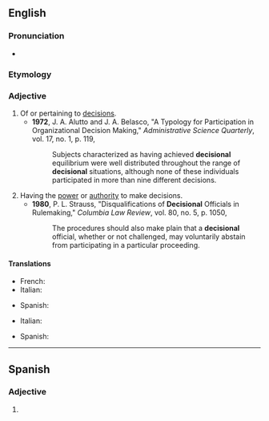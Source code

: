 ==English==

===Pronunciation===
* {{a|UK}} {{IPA|[dɪˈsɪʒənəɫ]|lang=en}}

===Etymology===
{{suffix|en|decision|al}}

===Adjective===
{{en-adj|-}}

# Of or pertaining to [[decision]]s.
#* '''1972''', J. A. Alutto and J. A. Belasco, "A Typology for Participation in Organizational Decision Making," ''Administrative Science Quarterly'', vol. 17, no. 1, p. 119,
#*: Subjects characterized as having achieved '''decisional''' equilibrium were well distributed throughout the range of '''decisional''' situations, although none of these individuals participated in more than nine different decisions.
# Having the [[power]] or [[authority]] to make decisions.
#* '''1980''', P. L. Strauss, "Disqualifications of '''Decisional''' Officials in Rulemaking," ''Columbia Law Review'', vol. 80, no. 5, p. 1050,
#*: The procedures should also make plain that a '''decisional''' official, whether or not challenged, may voluntarily abstain from participating in a particular proceeding.

====Translations====
{{trans-top|of or pertaining to decisions}}
* French: {{t+|fr|décisionnel}}
* Italian: {{t+|it|decisionale}}
{{trans-mid}}
* Spanish: {{t|es|producto de una decisión o juicio|m}}
{{trans-bottom}}

{{trans-top|having the power or authority to make decisions}}
* Italian: {{t+|it|decisionale}}
{{trans-mid}}
* Spanish: {{t|es|que tiene la facultad o la autoridad para tomar decisiones o hacer juicios}}
{{trans-bottom}}

----

==Spanish==

===Adjective===
{{es-adj|pl=decisionales}}

# {{l|en|decisional}}